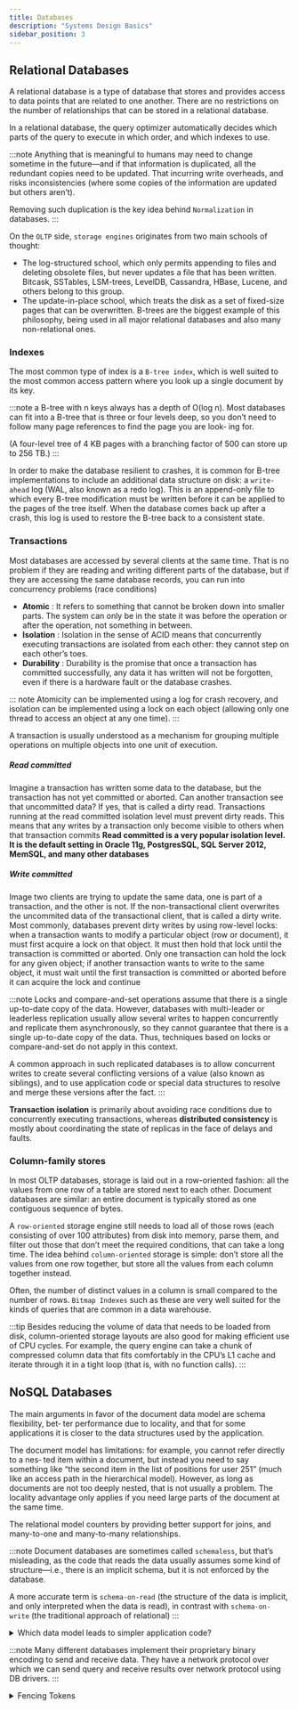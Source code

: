 ```yaml
---
title: Databases
description: "Systems Design Basics"
sidebar_position: 3
---
```


## Relational Databases
A relational database is a type of database that stores and provides access to data points that are related to one another.
There are no restrictions on the number of relationships that can be stored in a relational database.

In a relational database, the query optimizer automatically decides which parts of the query to execute in which order, and which indexes to use.

:::note
Anything that is meaningful to humans may need to change sometime in
the future—and if that information is duplicated, all the redundant copies need to be
updated.
That incurring write overheads, and risks inconsistencies (where some copies
of the information are updated but others aren’t).

Removing such duplication is the key idea behind `Normalization` in databases.
:::


On the `OLTP` side, `storage engines` originates from two main schools of thought:
- The log-structured school, which only permits appending to files and deleting
obsolete files, but never updates a file that has been written. Bitcask, SSTables,
LSM-trees, LevelDB, Cassandra, HBase, Lucene, and others belong to this group.
- The update-in-place school, which treats the disk as a set of fixed-size pages that
can be overwritten. B-trees are the biggest example of this philosophy, being used
in all major relational databases and also many non-relational ones.

### Indexes
The most common type of index is a `B-tree index`, which is well suited to the most common access pattern where you look up a single document by its key.

:::note
a B-tree with n keys always has a depth of O(log n).
Most databases can fit into a B-tree that is three or four levels deep, so you don’t need to follow many page references to find the page you are look‐
ing for.

(A four-level tree of 4 KB pages with a branching factor of 500 can store up to 256 TB.)
:::


In order to make the database resilient to crashes, it is common for B-tree implementations to include an additional data structure on disk:
a `write-ahead` log (WAL, also known as a redo log).
This is an append-only file to which every B-tree modification must be written before it can be applied to the pages of the tree itself.
When the database comes back up after a crash, this log is used to restore the B-tree back to a consistent state.

### Transactions
Most databases are accessed by several clients at the same time. That is no problem if
they are reading and writing different parts of the database, but if they are accessing
the same database records, you can run into concurrency problems (race conditions)

- **Atomic** : It refers to something that cannot be broken down into smaller parts.
The system can only be in the state it was before the operation
or after the operation, not something in between.
- **Isolation** : Isolation in the sense of ACID means that concurrently executing transactions are
isolated from each other: they cannot step on each other’s toes.
- **Durability** : Durability is the promise that once a transaction has committed successfully,
any data it has written will not be forgotten, even if there is a hardware fault or the database crashes.

::: note
Atomicity can be implemented using a log for crash recovery, and isolation can be implemented
using a lock on each object (allowing only one thread to access an object at any one time).
:::

A transaction is usually understood as a mechanism for grouping multiple operations on multiple objects into one
unit of execution.

##### Read committed
Imagine a transaction has written some data to the database, but the transaction has not yet committed or aborted.
Can another transaction see that uncommitted data?
If yes, that is called a dirty read.
Transactions running at the read committed isolation level must prevent dirty reads.
This means that any writes by a transaction only become visible to others when that
transaction commits
**Read committed is a very popular isolation level.
It is the default setting in Oracle 11g, PostgresSQL, SQL Server 2012, MemSQL, and many other databases**

##### Write committed
Image two clients are trying to update the same data, one is part of a transaction, and the other is not.
If the non-transactional client overwrites the uncommited data of the transactional client, that is called a dirty write.
Most commonly, databases prevent dirty writes by using row-level locks: when a transaction wants to modify a
particular object (row or document), it must first acquire a lock on that object.
It must then hold that lock until the transaction is committed or aborted.
Only one transaction can hold the lock for any given object; if another transaction wants to write to the same object,
it must wait until the first transaction is committed or aborted before it can acquire the lock and continue



:::note
Locks and compare-and-set operations assume that there is a single up-to-date copy of the data.
However, databases with multi-leader or leaderless replication usually allow several writes to happen concurrently and replicate them asynchronously,
so they cannot guarantee that there is a single up-to-date copy of the data.
Thus, techniques based on locks or compare-and-set do not apply in this context.

A common approach in such replicated databases is to allow concurrent writes to create several conflicting versions of
a value (also known as siblings), and to use application code or special data structures to resolve and merge
these versions after the fact.
:::


**Transaction isolation** is primarily about avoiding race conditions due to concurrently executing transactions,
whereas **distributed consistency** is mostly about coordinating the state of replicas in the face of delays and faults.

### Column-family stores
In most OLTP databases, storage is laid out in a row-oriented fashion: all the values
from one row of a table are stored next to each other. Document databases are similar: an entire document is
typically stored as one contiguous sequence of bytes.

A `row-oriented` storage engine still needs to load all of those rows (each consisting of over 100 attributes) from
disk into memory, parse them, and filter out those that don’t meet the required conditions, that can take a long time.
The idea behind `column-oriented` storage is simple: don’t store all the values from one row together, but store all the values from each column together instead.


Often, the number of distinct values in a column is small compared to the number of rows.
`Bitmap Indexes` such as these are very well suited for the kinds of queries that are common in a data warehouse.


:::tip
Besides reducing the volume of data that needs to be loaded from disk, column-oriented storage layouts are also good
for making efficient use of CPU cycles. For example, the query engine can take a chunk of compressed column data that fits
comfortably in the CPU’s L1 cache and iterate through it in a tight loop (that is, with no function calls).
:::

## NoSQL Databases
The main arguments in favor of the document data model are schema flexibility, bet‐ ter performance due to locality, and that for some applications it is closer to the data
structures used by the application.

The document model has limitations: for example, you cannot refer directly to a nes‐
ted item within a document, but instead you need to say something like “the second
item in the list of positions for user 251” (much like an access path in the hierarchical
model). However, as long as documents are not too deeply nested, that is not usually
a problem.
The locality advantage only applies if you need large parts of the document at the same time.

The relational model counters by providing better support for joins, and many-to-one and many-to-many relationships.

:::note
Document databases are sometimes called `schemaless`, but that’s misleading, as the
code that reads the data usually assumes some kind of structure—i.e., there is an
implicit schema, but it is not enforced by the database.

A more accurate term is `schema-on-read` (the structure of the data is implicit, and only interpreted when the
data is read), in contrast with `schema-on-write` (the traditional approach of relational)
:::

<details>
    <summary>Which data model leads to simpler application code?</summary>

    If the data in your application has a document-like structure (i.e., a tree of one-to many relationships, where
    typically the entire tree is loaded at once), then it’s proba‐
    Data Models and Query Languages a good idea to use a document model.

    The poor support for joins in document databases may or may not be a problem,
    depending on the application.
</details>


:::note
Many different databases implement their proprietary binary encoding to send and receive data. They have a network
protocol over which we can send query and receive results over network protocol using DB drivers.
:::


<details>
    <summary>Fencing Tokens</summary>

    When using a lock or lease to protect a resource from being accessed by multiple clients at the same time, it is
    important to ensure that the lock or lease is released when the client no longer needs it.

    If a client becomes unreachable while holding a lock or lease due to network delay or GC pause,
    the resource may become unavailable
    indefinitely. This is known as a `split-brain` situation. When the client come back alive it may assume that it still
    holds the lock or lease, and start modifying the resource, even though another client may have acquired the lock or lease.

    To prevent this, the lock or lease can be associated with a `fencing token`, which is an increasing value that changes
    every time the lock or lease is acquired by `lock server`. When a client sends a write request it includes the
    fencing token. If the fencing token has changed since the resource last saw it,
    the lock or lease is considered to be held by another client, and the operation fails.
</details>